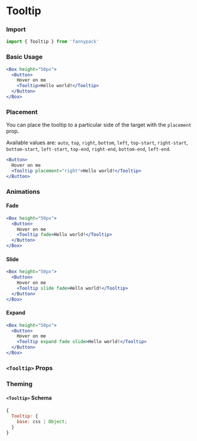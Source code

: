 
# Tooltip

### Import

```jsx
import { Tooltip } from 'fannypack'
```

### Basic Usage

```.jsx
<Box height="50px">
  <Button>
    Hover on me
    <Tooltip>Hello world!</Tooltip>
  </Button>
</Box>
```

### Placement

You can place the tooltip to a particular side of the target with the `placement` prop.

Available values are: `auto`, `top`, `right`, `bottom`, `left`, `top-start`, `right-start`, `bottom-start`, `left-start`, `top-end`, `right-end`, `bottom-end`, `left-end`.

```.jsx
<Button>
  Hover on me
  <Tooltip placement="right">Hello world!</Tooltip>
</Button>
```

### Animations

#### Fade

```.jsx
<Box height="50px">
  <Button>
    Hover on me
    <Tooltip fade>Hello world!</Tooltip>
  </Button>
</Box>
```

#### Slide

```.jsx
<Box height="50px">
  <Button>
    Hover on me
    <Tooltip slide fade>Hello world!</Tooltip>
  </Button>
</Box>
```

#### Expand

```.jsx
<Box height="50px">
  <Button>
    Hover on me
    <Tooltip expand fade slide>Hello world!</Tooltip>
  </Button>
</Box>
```

### `<Tooltip>` Props

<PropsTable component={Tooltip} />

### Theming

#### `<Tooltip>` Schema

```jsx
{
  Tooltip: {
    base: css | Object;
  }
}
```
